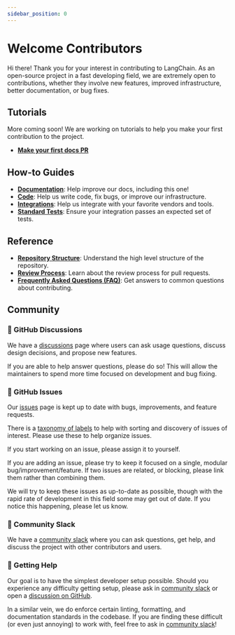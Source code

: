 ```yaml
---
sidebar_position: 0
---
```

# Welcome Contributors

Hi there! Thank you for your interest in contributing to LangChain.
As an open-source project in a fast developing field, we are extremely open to contributions, whether they involve new features, improved infrastructure, better documentation, or bug fixes.

## Tutorials

More coming soon! We are working on tutorials to help you make your first contribution to the project.

- [**Make your first docs PR**](tutorials/docs.mdx)

## How-to Guides

- [**Documentation**](how_to/documentation/index.mdx): Help improve our docs, including this one!
- [**Code**](how_to/code/index.mdx): Help us write code, fix bugs, or improve our infrastructure.
- [**Integrations**](how_to/integrations/index.mdx): Help us integrate with your favorite vendors and tools.
- [**Standard Tests**](how_to/integrations/standard_tests): Ensure your integration passes an expected set of tests.

## Reference

- [**Repository Structure**](reference/repo_structure.mdx): Understand the high level structure of the repository.
- [**Review Process**](reference/review_process.mdx): Learn about the review process for pull requests.
- [**Frequently Asked Questions (FAQ)**](reference/faq.mdx): Get answers to common questions about contributing.

## Community

### 💭 GitHub Discussions

We have a [discussions](https://github.com/langchain-ai/langchain/discussions) page where users can ask usage questions, discuss design decisions, and propose new features.

If you are able to help answer questions, please do so! This will allow the maintainers to spend more time focused on development and bug fixing.

### 🚩 GitHub Issues

Our [issues](https://github.com/langchain-ai/langchain/issues) page is kept up to date with bugs, improvements, and feature requests.

There is a [taxonomy of labels](https://github.com/langchain-ai/langchain/labels?page=1&sort=name-asc) to help with sorting and discovery of issues of interest. Please use these to help organize issues.

If you start working on an issue, please assign it to yourself.

If you are adding an issue, please try to keep it focused on a single, modular bug/improvement/feature.
If two issues are related, or blocking, please link them rather than combining them.

We will try to keep these issues as up-to-date as possible, though
with the rapid rate of development in this field some may get out of date.
If you notice this happening, please let us know.

### 📢 Community Slack

We have a [community slack](https://www.langchain.com/join-community) where you can ask questions, get help, and discuss the project with other contributors and users.

### 🙋 Getting Help

Our goal is to have the simplest developer setup possible. Should you experience any difficulty getting setup, please
ask in [community slack](https://www.langchain.com/join-community) or open a [discussion on GitHub](https://github.com/langchain-ai/langchain/discussions).

In a similar vein, we do enforce certain linting, formatting, and documentation standards in the codebase.
If you are finding these difficult (or even just annoying) to work with, feel free to ask in [community slack](https://www.langchain.com/join-community)!
